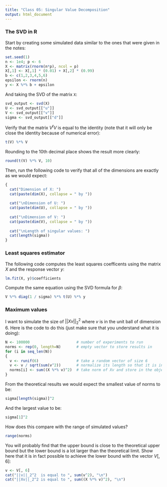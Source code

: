 ```yaml
---
title: "Class 05: Singular Value Decomposition"
output: html_document
---
```


### The SVD in R

Start by creating some simulated data similar to the ones that were given in
the notes:

```r
set.seed(1)
n <- 1e4; p <- 6
X <- matrix(rnorm(n*p), ncol = p)
X[,1] <- X[,1] * (0.01) + X[,2] * (0.99)
b <- c(1,2,3,4,5,6)
epsilon <- rnorm(n)
y <- X %*% b + epsilon
```

And taking the SVD of the matrix `X`:

```r
svd_output <- svd(X)
U <- svd_output[["u"]]
V <- svd_output[["v"]]
sigma <- svd_output[["d"]]
```

Verify that the matrix $V^t V$ is equal to the identity (note that it will only
be close the identity because of numerical error):

```r
t(V) %*% V
```

Rounding to the 10th decimal place shows the result more clearly:

```r
round(t(V) %*% V, 10)
```

Then, run the following code to verify that all of the dimensions are exactly as we
would expect:

```r
{
  cat("Dimension of X: ")
  cat(paste(dim(X), collapse = " by "))
  
  cat("\nDimension of U: ") 
  cat(paste(dim(U), collapse = " by "))
  
  cat("\nDimension of V: ")
  cat(paste(dim(V), collapse = " by "))
  
  cat("\nLength of singular values: ")
  cat(length(sigma))
}
```

### Least squares estimator

The following code computes the least squares coefficents using the
matrix $X$ and the response vector $y$:

```r
lm.fit(X, y)$coefficients
```

Compute the same equation using the SVD formula for $\beta$:

```r
V %*% diag(1 / sigma) %*% t(U) %*% y
```


### Maximum values

I want to simulate the size of $|| X v ||_2^2$ where $v$ is in the unit
ball of dimension 6. Here is the code to do this (just make sure that you
understand what it is doing):

```r
N <- 100000                     # number of experiments to run
norms <- rep(0, length=N)       # empty vector to store results in 
for (i in seq_len(N))
{
  v <- runif(6)                 # take a random vector of size 6
  v <- v / sqrt(sum(v^2))       # normalize its length so that it is in the l2 unit ball
  norms[i] <- sum((X %*% v)^2)  # take norm of Xv and store in the object `norms`
}
```

From the theoretical results we would expect the smallest value of norms to be:

```r
sigma[length(sigma)]^2
```

And the largest value to be:

```r
sigma[1]^2
```

How does this compare with the range of simulated values?

```r
range(norms)
```

You will probably find that the upper bound is close to the theoretical
upper bound but the lower bound is a lot larger than the theoretical limit.
Show here that it is in fact possible to achieve the lower bound with the
vector $V[, 6]$:

```r
v <- V[, 6]
cat("||v||_2^2  is equal to ", sum(v^2), "\n")
cat("||Xv||_2^2 is equal to ", sum((X %*% v)^2), "\n")
```









